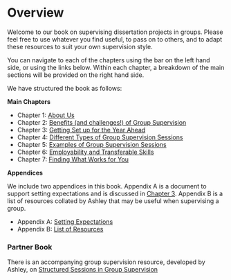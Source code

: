 # Overview {.unnumbered}

Welcome to our book on supervising dissertation projects in groups. Please feel free to use whatever you find useful, to pass on to others, and to adapt these resources to suit your own supervision style. 

You can navigate to each of the chapters using the bar on the left hand side, or using the links below. Within each chapter, a breakdown of the main sections will be provided on the right hand side. 

We have structured the book as follows:

**Main Chapters**

- Chapter 1: [About Us](#about_us){target="_blank"}
- Chapter 2: [Benefits (and challenges!) of Group Supervision](#benefits){target="_blank"}
- Chapter 3: [Getting Set up for the Year Ahead](#set_up){target="_blank"}
- Chapter 4: [Different Types of Group Supervision Sessions](#supervision_types){target="_blank"}
- Chapter 5: [Examples of Group Supervision Sessions](#supervision_examples){target="_blank"}
- Chapter 6: [Employability and Transferable Skills](#employability){target="_blank"}
- Chapter 7: [Finding What Works for You](#what_works){target="_blank"}

**Appendices**

We include two appendices in this book. Appendix A is a document to support setting expectations and is discussed in [Chapter 3](#set_up){target="_blank"}. Appendix B is a list of resources collated by Ashley that may be useful when supervising a group.

- Appendix A: [Setting Expectations](#appendix_a){target="_blank"}
- Appendix B: [List of Resources](#appendix_b){target="_blank"} 


### Partner Book

There is an accompanying group supervision resource, developed by Ashley, on [Structured Sessions in Group Supervision](https://ashleyerobertson.github.io/group_supervision/){target="_blank"}
